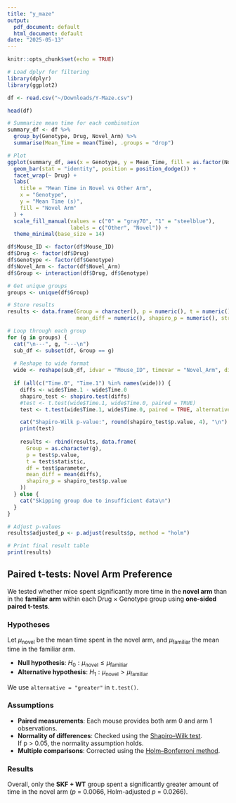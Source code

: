 ```yaml
---
title: "y_maze"
output:
  pdf_document: default
  html_document: default
date: "2025-05-13"
---
```


```r
knitr::opts_chunk$set(echo = TRUE)
```

```r
# Load dplyr for filtering
library(dplyr)
library(ggplot2)

```

```r
df <- read.csv("~/Downloads/Y-Maze.csv")
```

```r
head(df)
```




```r
# Summarize mean time for each combination
summary_df <- df %>%
  group_by(Genotype, Drug, Novel_Arm) %>%
  summarise(Mean_Time = mean(Time), .groups = "drop")

# Plot
ggplot(summary_df, aes(x = Genotype, y = Mean_Time, fill = as.factor(Novel_Arm))) +
  geom_bar(stat = "identity", position = position_dodge()) +
  facet_wrap(~ Drug) +
  labs(
    title = "Mean Time in Novel vs Other Arm",
    x = "Genotype",
    y = "Mean Time (s)",
    fill = "Novel Arm"
  ) +
  scale_fill_manual(values = c("0" = "gray70", "1" = "steelblue"), 
                    labels = c("Other", "Novel")) +
  theme_minimal(base_size = 14)

```




```r
df$Mouse_ID <- factor(df$Mouse_ID)
df$Drug <- factor(df$Drug)
df$Genotype <- factor(df$Genotype)
df$Novel_Arm <- factor(df$Novel_Arm)
df$Group <- interaction(df$Drug, df$Genotype)

# Get unique groups
groups <- unique(df$Group)

# Store results
results <- data.frame(Group = character(), p = numeric(), t = numeric(), df = numeric(),
                      mean_diff = numeric(), shapiro_p = numeric(), stringsAsFactors = FALSE)

# Loop through each group
for (g in groups) {
  cat("\n---", g, "---\n")
  sub_df <- subset(df, Group == g)
  
  # Reshape to wide format
  wide <- reshape(sub_df, idvar = "Mouse_ID", timevar = "Novel_Arm", direction = "wide")
  
  if (all(c("Time.0", "Time.1") %in% names(wide))) {
    diffs <- wide$Time.1 - wide$Time.0
    shapiro_test <- shapiro.test(diffs)
    #test <- t.test(wide$Time.1, wide$Time.0, paired = TRUE)
    test <- t.test(wide$Time.1, wide$Time.0, paired = TRUE, alternative = "greater")

    cat("Shapiro-Wilk p-value:", round(shapiro_test$p.value, 4), "\n")
    print(test)
    
    results <- rbind(results, data.frame(
      Group = as.character(g),
      p = test$p.value,
      t = test$statistic,
      df = test$parameter,
      mean_diff = mean(diffs),
      shapiro_p = shapiro_test$p.value
    ))
  } else {
    cat("Skipping group due to insufficient data\n")
  }
}

# Adjust p-values
results$adjusted_p <- p.adjust(results$p, method = "holm")

# Print final result table
print(results)

```

## Paired t-tests: Novel Arm Preference

We tested whether mice spent significantly more time in the **novel arm** than in the **familiar arm** within each Drug × Genotype group using **one-sided paired t-tests**.

### Hypotheses

Let $\mu_{\text{novel}}$ be the mean time spent in the novel arm, and $\mu_{\text{familiar}}$ the mean time in the familiar arm.

-   **Null hypothesis**: $H_0: \mu_{\text{novel}} \leq \mu_{\text{familiar}}$
-   **Alternative hypothesis**: $H_1: \mu_{\text{novel}} > \mu_{\text{familiar}}$

We use `alternative = "greater"` in `t.test()`.

### Assumptions

-   **Paired measurements**: Each mouse provides both arm 0 and arm 1 observations.
-   **Normality of differences**: Checked using the [Shapiro–Wilk test](https://en.wikipedia.org/wiki/Shapiro%E2%80%93Wilk_test).\
    If p \> 0.05, the normality assumption holds.
-   **Multiple comparisons**: Corrected using the [Holm–Bonferroni method](https://en.wikipedia.org/wiki/Holm%E2%80%93Bonferroni_method).

### Results

Overall, only the **SKF + WT** group spent a significantly greater amount of time in the novel arm (*p* = 0.0066, Holm-adjusted *p* = 0.0266).
